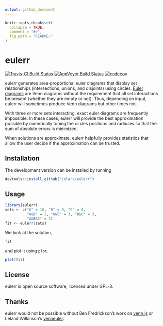 ```yaml
---
output: github_document
---
```


<!-- README.md is generated from README.Rmd. Please edit that file -->

```r
knitr::opts_chunk$set(
  collapse = TRUE,
  comment = "#>",
  fig.path = "README-"
)
```

# eulerr

[![Travis-CI Build Status](https://travis-ci.org/jolars/eulerr.svg?branch=master)](https://travis-ci.org/jolars/eulerr)
[![AppVeyor Build Status](https://ci.appveyor.com/api/projects/status/github/jolars/eulerr?branch=master&svg=true)](https://ci.appveyor.com/project/jolars/eulerr)
[![codecov](https://codecov.io/gh/jolars/eulerr/branch/master/graph/badge.svg)](https://codecov.io/gh/jolars/eulerr)

eulerr generates area-proportional euler diagrams that display set
relationships (intersections, unions, and disjoints) using circles.
[Euler diagrams](https://en.wikipedia.org/wiki/Euler_diagram) are Venn
diagrams without the requirement that all set interactions be present (whether
they are empty or not). Thus, depending on input, eulerr will sometimes
produce Venn diagrams but other times not.

With three or more sets interacting, exact euler diagrams are frequently
impossible. In these cases, eulerr will provide the best
approximation possible by numerically tuning the circles positions and radiuses
so that the sum of absolute errors is minimized.

When solutions are approximate, eulerr helpfully provides statistics
that allow the user decide if the approximation can be trusted.

## Installation

The development version can be installed by running

```r
devtools::install_github("jolars/eulerr")
```

## Usage

```r
library(eulerr)
sets <- c("A" = 10, "B" = 9, "C" = 4,
          "A&B" = 2, "A&C" = 3, "B&C" = 3,
          "A&B&C" = 2)
fit <- eulerr(sets)
```

We look at the solution,

```r
fit
```

and plot it using `plot`.

```r
plot(fit)
```

## License

eulerr is open source software, licensed under GPL-3.

## Thanks

eulerr would not be possible without Ben Fredrickson's work on
[venn.js](http://www.benfrederickson.com) or Leland
Wilkinson's
[venneuler](https://cran.r-project.org/web/packages/venneuler/index.html).
